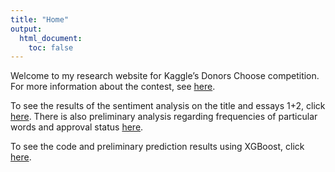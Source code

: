 ```yaml
---
title: "Home"
output:
  html_document:
    toc: false
---
```


Welcome to my research website for Kaggle's Donors Choose competition. For more information about the contest, see [here](https://www.kaggle.com/c/donorschoose-application-screening). 

To see the results of the sentiment analysis on the title and essays 1+2, click [here](Sentiment_analysis.html). There is also preliminary analysis regarding frequencies of particular words and approval status [here](Word_frequency.html).  

To see the code and preliminary prediction results using XGBoost, click [here](Preliminary_analysis_xgboost.html).